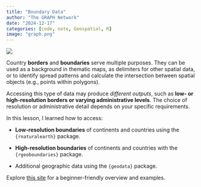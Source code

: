 ```yaml
---
title: "Boundary Data"
author: "The GRAPH Network"
date: "2024-12-17"
categories: [code, note, Geospatial, R]
image: "graph.png"
---
```


![](graph.png)

Country **borders** and **boundaries** serve multiple purposes. They can be used as a background in thematic maps, as delimiters for other spatial data, or to identify spread patterns and calculate the intersection between spatial objects (e.g., points within polygons).

Accessing this type of data may produce *different outputs*, such as **low- or high-resolution borders or varying administrative levels**. The choice of resolution or administrative detail depends on your specific requirements.

In this lesson, I learned how to access:

- **Low-resolution boundaries** of continents and countries using the `{rnaturalearth}` package.

- **High-resolution boundaries** of continents and countries with the `{rgeoboundaries}` package.

- Additional geographic data using the `{geodata}` package.

Explore [this site](https://lawaloa.github.io/boundary_data/){target="_blank"} for a beginner-friendly overview and examples.
